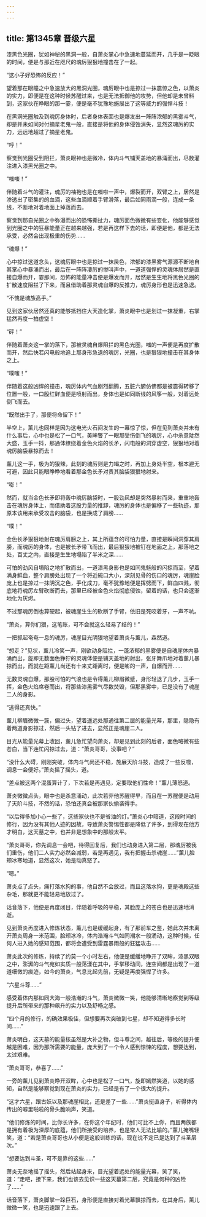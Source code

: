 ```yaml
---
---
---
```

title: 第1345章 晋级六星
---



漆黑色光圈，犹如神秘的黑洞一般，自萧炎掌心中急速地蔓延而开，几乎是一眨眼的时间，便是与那近在咫尺的魂厉狠狠地撞击在了一起。

“这小子好恐怖的反应！”

望着那在眼瞳之中急速放大的黑洞光圈，魂厉眼中也是掠过一抹震惊之色，以萧炎的实力，即便是在这种时候苏醒过来，也是无法抵御他的攻势，但他却是未曾料到，这家伙在睁眼的那一霎，便是毫不犹豫地施展出了这等威力的强悍斗技！

在黑洞光圈触及到魂厉身体时，后者身体表面也是爆发出一阵阵浓郁的黑雾斗气，却是并未如同对付摘星老鬼一般，直接是将他的身体侵蚀消失，显然这魂厉的实力，远远地超过了摘星老鬼。

“哼！”

察觉到光圈受到阻拦，萧炎眼神也是微冷，体内斗气铺天盖地的暴涌而出，尽数灌注进入漆黑光圈之中。

“嗤嗤！”

伴随着斗气的灌注，魂厉的袖袍也是在嗤啦一声中，爆裂而开，双臂之上，居然是渗透出了密集的的血滴，这些血滴顺着手臂滑落，最后如同雨滴一般，连成一条线，不断地对着地面上掉落而去。

察觉到那自光圈之中弥漫而出的恐怖撕扯力，魂厉面色微微有些变化，他能够感觉到光圈之中的狂暴能量正在越来越强，若是再这样下去的话，即便是他，都是无法承受，必然会出现极重的伤势……

“魂爆！”

心中掠过这道念头，这魂厉眼中也是掠过一抹戾色，浓郁的漆黑雾气源源不断地自其掌心中暴涌而出，最后在一阵阵凄厉的惨叫声中，一道道强悍的灵魂体居然是直接自爆而开，霎那间，恐怖的能量冲击便是爆发而开，居然是生生地将黑色光圈的扩散速度阻拦了下来，而且借助着那灵魂自爆的反推力，魂厉身形也是迅速急退。

“不愧是魂族高手。”

见到这家伙居然还真的能够抵挡住大天造化掌，萧炎眼中也是划过一抹凝重，右掌猛然再度一拍虚空！

“砰！”

伴随着萧炎这一掌的落下，那被灵魂自爆阻拦的黑色光圈，嗤的一声便是再度扩散而开，然后快若闪电般地追上那身形急退的魂厉，光圈，也是狠狠地撞击在其身体之上。

“噗嗤！”

伴随着这般凶悍的撞击，魂厉体内气血剧烈翻腾，五脏六腑仿佛都是被震得转移了位置一般，一口殷红鲜血便是喷射而出，身体也是如同断线的风筝一般，对着远处倒飞而去。

“既然出手了，那便将命留下！”

半空上，薰儿也同样是因为这电光火石间发生的一幕惊了惊，但在见到萧炎并未有什么事后，心中也是松了一口气，美眸瞥了一眼那受伤倒飞的魂厉，心中杀意陡然大盛，玉手一抖，那通体缭绕着金色火焰的长矛，闪电般的洞穿虚空，狠狠地对着魂厉脑袋暴掠而去！

薰儿这一手，极为的狠辣，此刻的魂厉则是力竭之时，再加上身处半空，根本避无可避，因此只能眼睁睁地看着那金色长矛对责其脑袋狠狠地射来。

“嘭！”

然而，就当金色长矛即将轰中魂厉脑袋时，一股劲风却是突然暴射而来，重重地轰击在魂厉身体上，而借助着这股力量的推卸，魂厉的身体也是偏移了一些轨迹，那原本该用来承受攻击的脑袋，也是换成了肩膀……

“噗！”

金色长矛狠狠地射在魂厉肩膀之上，其上所蕴含的可怕力量，直接是瞬间洞穿其肩膀，而魂厉的身体，也是被长矛带飞而出，最后狠狠地被钉在地面之上，那落地之处，百丈之内，直接是生生地塌陷了半米之深……

可怕的劲风自塌陷之地扩散而出，一道漆黑身影也是如同鬼魅般的闪掠而至，望着满身鲜血，整个肩膀处出现了一个将近碗口大小，深刻见骨的伤口的魂厉，魂崖脸庞上也是掠过一抹阴沉之色，手化成刀，毫不犹豫地便是挥劈而下，鲜血四溅，彻底地将魂厉左臂砍断而去，那里已经被金色火焰彻底侵蚀，留着的话，也只会逐渐地化为灰烬。

不过那魂厉倒也算硬起，被魂崖生生的砍断了手臂，依旧是死咬着牙，一声不吭。

“萧炎，算你们狠，这笔账，可不会就这么轻易了结的！”

一把抓起奄奄一息的魂厉，魂崖目光阴狠地望着萧炎与薰儿，森然道。

“想走？”见状，薰儿冷笑一声，刚欲动身阻拦，一蓬浓郁的黑雾便是自魂崖体内暴涌而出，旋即无数面色狰狞的灵魂体便是铺天盖地的射出，张牙舞爪地对着薰儿暴掠而出，而就在距薰儿尚还有十来丈距离时，便是嘭的一声，自爆而开……

无数灵魂自爆，那股可怕的气浪也是令得薰儿柳眉微蹙，身形轻退了几步，玉手一挥，金色火焰席卷而出，将那些漆黑雾气尽数焚毁，但那黑雾中，已是没有了魂崖二人的身影。

“逃得还真快。”

薰儿柳眉微微一簇，偏过头，望着遥远处那通往第二层的能量光幕，那里，隐隐有着两道身影掠过，然后一头钻了进去，显然正是魂崖二人。

目光从能量光幕上收回，薰儿急忙望向萧炎，却是见到此刻的后者，面色略微有些苍白，当下连忙闪掠过去，道：“萧炎哥哥，没事吧？”

“没什么大碍，刚刚突破，体内斗气尚还不稳，施展天阶斗技，造成了一些反噬，调息一会便好。”萧炎摇了摇头，道。

“差点被这两个混蛋算计了，下次若是再遇见，定要取他们性命！”薰儿薄怒道。

萧炎微微点头，眼中也是杀意涌动，此次若非他苏醒得早，而且在一苏醒便是动用了天阶斗技，不然的话，恐怕还真会被那家伙偷袭得手。

“以后得多加小心一些了，这些家伙也不是省油的灯。”萧炎心中暗道，这段时间的修行，因为没有其他人迹的因故，导致萧炎警惕性都是降低了许多，到得现在他方才明白，这天墓之中，也并非是想象中的那般太平。

“萧炎哥哥，你先调息一会吧，待得回复后，我们也动身进入第二层，那魂厉被我们重伤，他们二人实力必然会减弱，若是再遇见，我有把握击杀魂崖……”薰儿脸颊冰寒地道，显然这次，她是动真怒了。

“嗯。”

萧炎点了点头，痛打落水狗的事，他自然不会放过，而且这落水狗，更是魂殿这些杂毛，那就更不能轻易地放过了。

话音落下，他便是再度闭目，伴随着呼吸的平稳，其脸庞上的苍白也是迅速地消逝。

见到萧炎再度进入修炼状态，薰儿也是缓缓起身，有了那前车之鉴，她此次并未离开萧炎周身一米范围，脸颊冰冷，体内浩瀚斗气如同潮水一般涌动，这种时候，任何人进入她的感知范围，都将会遭受到雷霆暴雨般的狂猛攻击……

萧炎此次的修炼，持续了约莫一个小时左右，他便是缓缓地睁开了双眸，漆黑双眼之中，澎湃的斗气宛如实质一般荡漾在其中，手掌移动间，连空间都是出现了一道道细微的痕迹，如今的萧炎，气息比起先前，无疑是再度强悍了许多。

“六星斗尊……”

感受着体内那如同大海一般浩瀚的斗气，萧炎微微一笑，他能够清晰地察觉到等级提升后所带来的那种飙升的实力以及舒畅之感。

“四个月的修行，的确效果极佳，但想要再次突破到七星，却不知道得多长时间……”

萧炎明白，这天墓的能量核虽然是大补之物，但斗尊之间，越往后，等级的提升便越是困难，因为那所需要的能量，庞大到了一个令人感到惊悚的程度，想要达到，太过艰难。

“萧炎哥哥，恭喜了……”

一旁的薰儿见到萧炎睁开双眸，心中也是松了一口气，旋即嫣然笑道，以她的感知，自然是能够察觉到现在萧炎的实力，已经是有了一个很大的提升。

“这才六星，跟古妖以及那魂崖相比，还是差了一些……”萧炎挺直身子，听得体内传出的噼里啪啦的骨头脆响声，笑道。

“他们修炼的时间，比你长许多，在你这个年纪时，他们可比不上你，而且两族都是拥有着极为深厚的底蕴，他们所接受的培养，也是常人无法比喻的。”薰儿掩嘴轻笑，道：“若是萧炎哥哥也从小便是这般训练的话，现在说不定已是达到了斗圣层次。”

“想要达到斗圣，可不是靠的这些……”

萧炎无奈地摇了摇头，然后站起身来，目光望着远处的能量光幕，笑了笑，道：“走吧，接下来，我们也该去见识一些这天墓第二层，究竟是何种的凶险了……”

话音落下，萧炎脚掌一跺巨石，身形便是直接对着光幕飘掠而去，在其身后，薰儿微微一笑，也是迅速跟了上去。